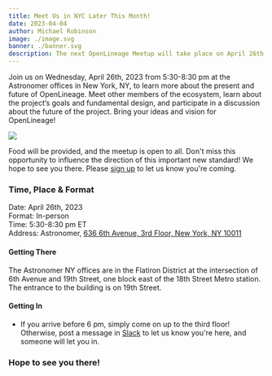 ```yaml
---
title: Meet Us in NYC Later This Month!
date: 2023-04-04
author: Michael Robinson
image: ./image.svg
banner: ./banner.svg
description: The next OpenLineage Meetup will take place on April 26th in NYC.
---
```


Join us on Wednesday, April 26th, 2023 from 5:30-8:30 pm at the Astronomer offices 
in New York, NY, to learn more about the present and future of OpenLineage. Meet 
other members of the ecosystem, learn about the project’s goals and fundamental 
design, and participate in a discussion about the future of the project. Bring 
your ideas and vision for OpenLineage!

![](./banner.svg#banner)

<!--truncate-->

Food will be provided, and the meetup is open to all. Don't miss this opportunity 
to influence the direction of this important new standard! We hope to see you 
there. Please [sign up](https://www.meetup.com/data-lineage-meetup/events/292897496) 
to let us know you're coming.

### Time, Place & Format

Date: April 26th, 2023  
Format: In-person  
Time: 5:30-8:30 pm ET  
Address: Astronomer, [636 6th Avenue, 3rd Floor, New York, NY 10011](https://goo.gl/maps/y2GZdg3St4PWHzh66)

#### Getting There
The Astronomer NY offices are in the Flatiron District at the intersection of 6th 
Avenue and 19th Street, one block east of the 18th Street Metro station. The entrance 
to the building is on 19th Street.

#### Getting In 
- If you arrive before 6 pm, simply come on up to the third floor! Otherwise, post 
a message in [Slack](http://bit.ly/OpenLineageSlack) to let us know you're here, 
and someone will let you in.

### Hope to see you there!
